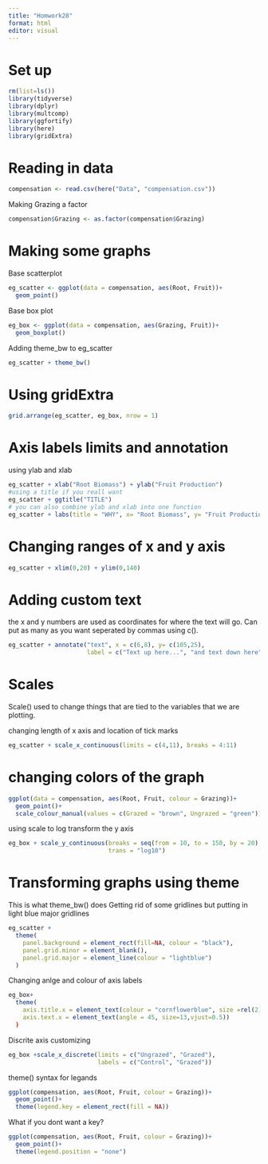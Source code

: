 ```yaml
---
title: "Homwork28"
format: html
editor: visual
---
```


# Set up

```r
rm(list=ls())
library(tidyverse)
library(dplyr)
library(multcomp)
library(ggfortify)
library(here)
library(gridExtra)
```

# Reading in data

```r
compensation <- read.csv(here("Data", "compensation.csv"))
```

Making Grazing a factor

```r
compensation$Grazing <- as.factor(compensation$Grazing)
```

# Making some graphs

Base scatterplot

```r
eg_scatter <- ggplot(data = compensation, aes(Root, Fruit))+
  geom_point()
```

Base box plot

```r
eg_box <- ggplot(data = compensation, aes(Grazing, Fruit))+
  geom_boxplot()
```

Adding theme_bw to eg_scatter

```r
eg_scatter + theme_bw()
```

# Using gridExtra

```r
grid.arrange(eg_scatter, eg_box, nrow = 1)
```

# Axis labels limits and annotation

using ylab and xlab

```r
eg_scatter + xlab("Root Biomass") + ylab("Fruit Production")
#using a title if you reall want
eg_scatter + ggtitle("TITLE")
# you can also combine ylab and xlab into one function
eg_scatter + labs(title = "WHY", x= "Root Biomass", y= "Fruit Production")
```

# Changing ranges of x and y axis

```r
eg_scatter + xlim(0,20) + ylim(0,140)
```

# Adding custom text

the x and y numbers are used as coordinates for where the text will go. Can put as many as you want seperated by commas using c().

```r
eg_scatter + annotate("text", x = c(6,8), y= c(105,25),
                      label = c("Text up here...", "and text down here"))
```

# Scales

Scale() used to change things that are tied to the variables that we are plotting.

changing length of x axis and location of tick marks

```r
eg_scatter + scale_x_continuous(limits = c(4,11), breaks = 4:11)
```

# changing colors of the graph

```r
ggplot(data = compensation, aes(Root, Fruit, colour = Grazing))+
  geom_point()+
  scale_colour_manual(values = c(Grazed = "brown", Ungrazed = "green"))
```

using scale to log transform the y axis

```r
eg_box + scale_y_continuous(breaks = seq(from = 10, to = 150, by = 20), 
                            trans = "log10")
```

# Transforming graphs using theme

This is what theme_bw() does Getting rid of some gridlines but putting in light blue major gridlines

```r
eg_scatter +
  theme(
    panel.background = element_rect(fill=NA, colour = "black"),
    panel.grid.minor = element_blank(),
    panel.grid.major = element_line(colour = "lightblue")
  )
```

Changing anlge and colour of axis labels

```r
eg_box+
  theme(
    axis.title.x = element_text(colour = "cornflowerblue", size =rel(2)),
    axis.text.x = element_text(angle = 45, size=13,vjust=0.5))
  )
```

Discrite axis customizing
```r
eg_box +scale_x_discrete(limits = c("Ungrazed", "Grazed"),
                         labels = c("Control", "Grazed"))
```

theme() syntax for legands
```r
ggplot(compensation, aes(Root, Fruit, colour = Grazing))+
  geom_point()+
  theme(legend.key = element_rect(fill = NA))
```

What if you dont want a key?
```r
ggplot(compensation, aes(Root, Fruit, colour = Grazing))+
  geom_point()+
  theme(legend.position = "none")
```







